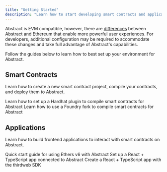 ```yaml
---
title: "Getting Started"
description: "Learn how to start developing smart contracts and applications on Abstract."
---
```


Abstract is EVM compatible, however, there are [differences](/how-abstract-works/evm-differences/overview.mdx)
between Abstract and Ethereum that enable more powerful user experiences. For developers, additional configuration may be required
to accommodate these changes and take full advantage of Abstract's capabilities.

Follow the guides below to learn how to best set up your environment for Abstract.

## Smart Contracts

Learn how to create a new smart contract project, compile your contracts, and deploy them to Abstract.

<CardGroup cols={2}>
  <Card
    title="Hardhat: Get Started"
    icon="code"
    href="/build-on-abstract/smart-contracts/hardhat"
  >
    Learn how to set up a Hardhat plugin to compile smart contracts for Abstract
  </Card>
  <Card
    title="Foundry: Get Started"
    icon="code"
    href="/build-on-abstract/smart-contracts/foundry"
  >
    Learn how to use a Foundry fork to compile smart contracts for Abstract
  </Card>
</CardGroup>

## Applications

Learn how to build frontend applications to interact with smart contracts on Abstract.

<CardGroup cols={3}>
  <Card
    title="Ethers: Get Started"
    icon="code"
    href="/build-on-abstract/applications/ethers"
  >
    Quick start guide for using Ethers v6 with Abstract
  </Card>
  <Card
    title="Viem: Get Started"
    icon="code"
    href="/build-on-abstract/applications/viem"
  >
    Set up a React + TypeScript app connected to Abstract
  </Card>
  <Card
    title="Thirdweb: Get Started"
    icon="code"
    href="/build-on-abstract/applications/thirdweb"
  >
    Create a React + TypeScript app with the thirdweb SDK
  </Card>
</CardGroup>
